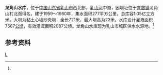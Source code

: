 {{Infobox Reservoir 
|name = 龙角山水库
|nickname =
|image = 
|image_caption = 
|map = 
|map_caption = 
|pushpin_map = China Shandong
|pushpin_map_caption = 龙角山水库在山东省的位置
|code = BDD20000662
|class = 大（2）型水库
|location_of_reservoir = [[山东省|山东省]][[乳山市|乳山市]]
|location_of_dam = 
|inflow =
|outflow = [[乳山河|乳山河]]
|catchment_area = 277
|reservoir_area = 
|mean_depth = 
|maximum_depth = 
|flood_level = 
|normal_water_level =
|dead_water_level = 
|water_quality = 
|island = 
|maximum_storage_capacity = 
|normal_storage_capacity =
|dead_storage_capacity = 
|type_of_dam =粘土心墙砂壳坝
|elevation_of_dam = 
|height_of_dam = 23
|length_of_dam =721
|width_of_dam =7
|installed_capacity = 
|irrigated_area =
|start = 1959年
|complete = 1960年
|cost = 
|emigrate =
|latd = 37
|latm = 02
|lats = 40
|latNS =N 
|longd = 121
|longm = 23
|longs = 32
|longEW = E
|website = 
|footnotes = <ref name="中国河湖大典">{{cite book zh |author=《[[中国河湖大典|中国河湖大典]]》编纂委员会 |title=《中国河湖大典·淮河卷》 |format=M |edition=1 |location=北京 |publisher=中国水利水电出版社 |date=2010年9月 |pages=264页 |id= ISBN 978-7-5084-7953-8}}</ref>
}}
'''龙角山水库'''，位于[[中国|中国]][[山东省|山东省]][[乳山市|乳山市]]西北部，[[乳山河|乳山河]]中游，因坝址位于[[育黎镇|育黎镇]]龙角山村北而得名，建于1959～1960年，集水面积277平方公里，总库容1.05亿立方米。大坝为粘土心墙砂壳坝，全长721米，最大坝高为23米。水库设计灌溉面积7567[[公顷|公顷]]，有效灌溉面积2087公顷。龙角山水库现为乳山市城区供水水源地。<ref name="中国河湖大典"/>
==参考资料==
{{reflist}}
[[Category:山东水库|L]]